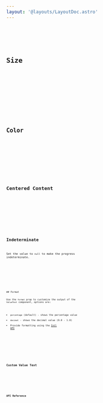 ```yaml
---
layout: '@layouts/LayoutDoc.astro'
---
```









<Preview client:load>
	<Fragment slot="preview">
		<Default client:visible />
	</Fragment>
	<Fragment slot="code">
		<Code code={DefaultRaw} lang="svelte" />
	</Fragment>
</Preview>

## Size

<Preview client:load>
	<Fragment slot="preview">
		<Size client:visible />
	</Fragment>
	<Fragment slot="code">
		<Code code={SizeRaw} lang="svelte" />
	</Fragment>
</Preview>

## Color

<Preview client:load>
	<Fragment slot="preview">
		<Color client:visible />
	</Fragment>
	<Fragment slot="code">
		<Code code={ColorRaw} lang="svelte" />
	</Fragment>
</Preview>

## Centered Content

<Preview client:load>
	<Fragment slot="preview">
		<CenteredContent client:visible />
	</Fragment>
	<Fragment slot="code">
		<Code code={CenteredContentRaw} lang="svelte" />
	</Fragment>
</Preview>

## Indeterminate

Set the value to `null` to make the progress indeterminate.

<Preview client:load>
	<Fragment slot="preview">
		<Indeterminate client:visible />
	</Fragment>
	<Fragment slot="code">
		<Code code={IndeterminateRaw} lang="svelte" />
	</Fragment>
</Preview>
## Format

Use the `format` prop to customize the output of the `ValueText` component, options are:

- `percentage` (default) - shows the percentage value
- `decimal` - shows the decimal value (0.0 - 1.0)
- Provide formatting using the [Intl API](https://developer.mozilla.org/en-US/docs/Web/JavaScript/Reference/Global_Objects/Intl)

<Preview client:load>
	<Fragment slot="preview">
		<Format client:visible />
	</Fragment>
	<Fragment slot="code">
		<Code code={FormatRaw} lang="svelte" />
	</Fragment>
</Preview>

## Custom Value Text

<Preview client:load>
	<Fragment slot="preview">
		<CustomValueText client:visible />
	</Fragment>
	<Fragment slot="code">
		<Code code={CustomValueTextRaw} lang="svelte" />
	</Fragment>
</Preview>

## API Reference

<ApiTable component="progress" />

